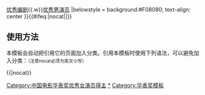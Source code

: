 {{Navbox with columns
|name=中国电影华表奖优秀女演员
|title=[[中国电影华表奖|<span style="color:#dd8;">中国电影华表奖</span>]][[中国电影华表奖优秀女演员|<span style="color:#FFE4E1;">优秀女演员</span>]]
|basestyle=background-color:#B22222;color:#dd8
|colwidth = 300px
|col1 =1993 [[奚美娟]]<br>2001 [[奚美娟]]、[[谢兰|谢　兰]]<br>2013 [[章子怡]]、[[颜丙燕]]
|col2 =1994 [[潘虹|潘　虹]]<br>2002 [[陶红|陶　红]]、[[于慧 (演员)|于　慧]]<br>2016 [[白百何]]
|col3 =1995 [[艾丽娅]]<br>2003 [[倪萍|倪　萍]]、[[黄素影]]<br>2018 [[陈瑾 (演员)|陈　瑾]]
|col4 =1996 [[曹翠芬]]<br>2004 [[剧雪|剧　雪]]、[[蒋雯丽]]
|col5 =1997 [[于慧 (演员)|于　慧]]<br>2005 [[趙薇|赵　薇]]、[[章子怡]]
|col6 =1998 [[陶虹|陶　虹]]、[[潘予|潘　予]]<br>2007 [[李冰冰]]、[[丁嘉丽]]
|col7 =1999 [[徐帆|徐　帆]]、[[梅婷|梅　婷]]<br>2009 [[范志博]]、[[章子怡]] 
|col8 =2000 [[蒋雯丽]]、[[陈瑾 (演员)|陈　瑾]]<br>2011 [[徐帆|徐　帆]]、[[娜仁花]]
|below = 前身为中国广播电影电视部优秀影片奖最佳女演员(1993-94)<br>
{{nowrap begin}}[[Template:中国电影华表奖优秀导演|优秀导演]]{{.w}}[[Template:中国电影华表奖优秀编剧|优秀编剧]]{{.w}}[[Template:中国电影华表奖优秀男演员|优秀男演员]]{{nowrap end}}
|belowstyle = background:#F08080; text-align: center
}}<includeonly>{{#ifeq:{{{1}}}|nocat||[[Category:中国电影华表奖优秀女演员得主]]}}</includeonly><noinclude>

== 使用方法 ==
本模板会自动把引用它的页面加入分类。引用本模板时使用下列语法，可以避免加入分类：<small>（注意nocat必须为英文小写）</small>
 
<nowiki>{{</nowiki>{{PAGENAME}}<nowiki>|nocat}}</nowiki>
[[Category:中国电影华表奖优秀女演员得主|*]]
[[Category:华表奖模板]]
</noinclude>